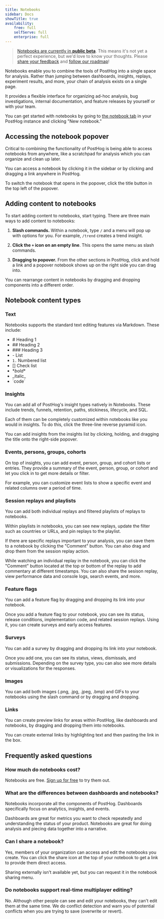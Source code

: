 ```yaml
---
title: Notebooks
sidebar: Docs
showTitle: true
availability:
    free: full
    selfServe: full
    enterprise: full
---
```



> [Notebooks are currently in **public beta**](/docs/getting-started/enable-betas). This means it's not yet a perfect experience, but we'd love to know your thoughts. Please [share your feedback](http://app.posthog.com/home#supportModal) and [follow our roadmap](https://github.com/PostHog/posthog/issues/15680)!

Notebooks enable you to combine the tools of PostHog into a single space for analysis. Rather than jumping between dashboards, insights, replays, experiment results, and more, your chain of analysis exists on a single page.

It provides a flexible interface for organizing ad-hoc analysis, bug investigations, internal documentation, and feature releases by yourself or with your team.

You can get started with notebooks by going to [the notebook tab](https://app.posthog.com/notebooks) in your PostHog instance and clicking "New notebook."

## Accessing the notebook popover

Critical to combining the functionality of PostHog is being able to access notebooks from anywhere, like a scratchpad for analysis which you can organize and clean up later.

You can access a notebook by clicking it in the sidebar or by clicking and dragging a link anywhere in PostHog.

<ProductVideo
    videoLight={popoverLight} 
    videoDark={popoverDark}
    alt="Popover icon" 
    classes="rounded"
/>

To switch the notebook that opens in the popover, click the title button in the top left of the popover.

<ProductVideo
    videoLight={switchLight} 
    videoDark={switchDark}
    alt="Switch popover notebook" 
    classes="rounded"
/>

## Adding content to notebooks

To start adding content to notebooks, start typing. There are three main ways to add content to notebooks:

1. **Slash commands.** Within a notebook, type `/` and a menu will pop up with options for you. For example, `/trend` creates a trend insight.

<ProductVideo
    videoLight={slashLight} 
    videoDark={slashDark}
    alt="Slash command" 
    classes="rounded"
/>

2. **Click the `+` icon on an empty line**. This opens the same menu as slash commands.

<ProductVideo
    videoLight={plusLight} 
    videoDark={plusDark}
    alt="Plus icon" 
    classes="rounded"
/>

3. **Dragging to popover.** From the other sections in PostHog, click and hold a link and a popover notebook shows up on the right side you can drag into. 

<ProductVideo
    videoLight={dragLight} 
    videoDark={dragDark}
    alt="Drag and drop" 
    classes="rounded"
/>

You can rearrange content in notebooks by dragging and dropping components into a different order.

## Notebook content types

### Text

Notebooks supports the standard text editing features via Markdown. These include:

- \# Heading 1
- \## Heading 2
- \### Heading 3
- \- List
- `1.` Numbered list
- [] Check list
- \**bold**
- \_italic\_
- \`code\`

### Insights

You can add all of PostHog's insight types natively in Notebooks. These include trends, funnels, retention, paths, stickiness, lifecycle, and SQL.

Each of them can be completely customized within notebooks like you would in insights. To do this, click the three-line reverse pyramid icon.

<ProductVideo
    videoLight={insightsLight} 
    videoDark={insightsDark}
    alt="Insight" 
    classes="rounded"
/>

You can add insights from the insights list by clicking, holding, and dragging the title onto the right-side popover.

### Events, persons, groups, cohorts

On top of insights, you can add event, person, group, and cohort lists or entries. They provide a summary of the event, person, group, or cohort and let you click in to get more details or filter.

For example, you can customize event lists to show a specific event and related columns over a period of time. 

<ProductScreenshot
    imageLight={eventsLight} 
    imageDark={eventsDark}
    alt="Events" 
    classes="rounded"
/>

### Session replays and playlists

You can add both individual replays and filtered playlists of replays to notebooks. 

Within playlists in notebooks, you can see new replays, update the filter such as countries or URLs, and pin replays to the playlist.

If there are specific replays important to your analysis, you can save them to a notebook by clicking the "Comment" button. You can also drag and drop them from the session replay action.

<ProductVideo
    videoLight={playlistLight} 
    videoDark={playlistDark}
    alt="Playlist" 
    classes="rounded"
/>

While watching an individual replay in the notebook, you can click the "Comment" button located at the top or bottom of the replay to add commentary at different timestamps. You can also share the sesison replay, view performance data and console logs, search events, and more.
 
<ProductVideo
    videoLight={replayLight} 
    videoDark={replayDark}
    alt="Replay with comments" 
    classes="rounded"
/>

### Feature flags

You can add a feature flag by dragging and dropping its link into your notebook.

Once you add a feature flag to your notebook, you can see its status, release conditions, implementation code, and related session replays. Using it, you can create surveys and early access features. 

<ProductScreenshot
    imageLight={flagLight} 
    imageDark={flagDark}
    alt="Flag" 
    classes="rounded"
/>

### Surveys

You can add a survey by dragging and dropping its link into your notebook. 

Once you add one, you can see its status, views, dismissals, and submissions. Depending on the survey type, you can also see more details or visualizations for the responses. 

<ProductScreenshot
    imageLight={surveyLight} 
    imageDark={surveyDark}
    alt="Survey" 
    classes="rounded"
/>

### Images

You can add both images (.png, .jpg, .jpeg, .bmp) and GIFs to your notebooks using the slash command or by dragging and dropping. 

### Links

You can create preview links for areas within PostHog, like dashboards and notebooks, by dragging and dropping them into notebooks.

You can create external links by highlighting text and then pasting the link in the box.

## Frequently asked questions

### How much do notebooks cost?

Notebooks are free. [Sign up for free](https://app.posthog.com/signup) to try them out.

### What are the differences between dashboards and notebooks?

Notebooks incorporate all the components of PostHog. Dashboards specifically focus on analytics, insights, and events. 

Dashboards are great for metrics you want to check repeatedly and understanding the status of your product. Notebooks are great for doing analysis and piecing data together into a narrative.

### Can I share a notebook?

Yes, members of your organization can access and edit the notebooks you create. You can click the share icon at the top of your notebook to get a link to provide them direct access.

Sharing externally isn't available yet, but you can request it in the notebook sharing menu.

### Do notebooks support real-time multiplayer editing?

No. Although other people can see and edit your notebooks, they can't edit them at the same time. We do conflict detection and warn you of potential conflicts when you are trying to save (overwrite or revert).